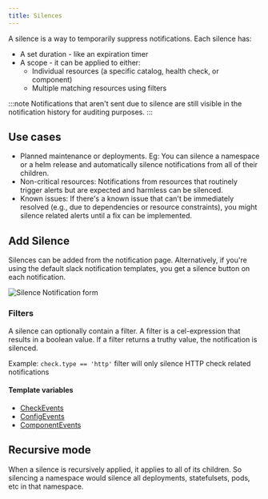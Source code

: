 ```yaml
---
title: Silences
---
```


A silence is a way to temporarily suppress notifications. Each silence has:

- A set duration - like an expiration timer
- A scope - it can be applied to either:
  - Individual resources (a specific catalog, health check, or component)
  - Multiple matching resources using filters

:::note
Notifications that aren't sent due to silence are still visible in the notification history for auditing purposes.
:::

## Use cases

- Planned maintenance or deployments. Eg: You can silence a namespace or a helm release and automatically silence notifications from all of their children.
- Non-critical resources: Notifications from resources that routinely trigger alerts but are expected and harmless can be silenced.
- Known issues: If there's a known issue that can't be immediately resolved (e.g., due to dependencies or resource constraints), you might silence related alerts until a fix can be implemented.

## Add Silence

Silences can be added from the notification page. Alternatively, if you're using the default slack notification templates, you get a silence button
on each notification.

![Silence Notification form](./silence-notification-form.png)

### Filters

A silence can optionally contain a filter. A filter is a cel-expression that results in a boolean value. 
If a filter returns a truthy value, the notification is silenced.

Example: `check.type == 'http'` filter will only silence HTTP check related notifications

#### Template variables

- [CheckEvents](/reference/notifications/template_vars/checks)
- [ConfigEvents](/reference/notifications/template_vars/config)
- [ComponentEvents](/reference/notifications/template_vars/components)

## Recursive mode

When a silence is recursively applied, it applies to all of its children. 
So silencing a namespace would silence all deployments, statefulsets, pods, etc in that namespace. 
